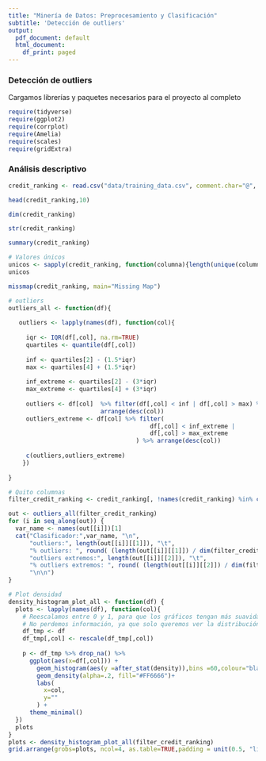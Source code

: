 ```yaml
---
title: "Minería de Datos: Preprocesamiento y Clasificación"
subtitle: 'Detección de outliers'
output:
  pdf_document: default
  html_document:
    df_print: paged
---
```


### Detección de outliers

Cargamos librerías y paquetes necesarios para el proyecto al completo
```r
require(tidyverse)
require(ggplot2)
require(corrplot)
require(Amelia)
require(scales)
require(gridExtra)

```


### Análisis descriptivo


```r

credit_ranking <- read.csv("data/training_data.csv", comment.char="@", header = TRUE)

head(credit_ranking,10)
```


```r
dim(credit_ranking)
```



```r
str(credit_ranking)
```


```r
summary(credit_ranking)
```


```r
# Valores únicos
unicos <- sapply(credit_ranking, function(columna){length(unique(columna))})
unicos

```


```r
missmap(credit_ranking, main="Missing Map")
```


```r
# outliers
outliers_all <- function(df){
  
   outliers <- lapply(names(df), function(col){
     
     iqr <- IQR(df[,col], na.rm=TRUE)
     quartiles <- quantile(df[,col])
     
     inf <- quartiles[2] - (1.5*iqr)
     max <- quartiles[4] + (1.5*iqr)
     
     inf_extreme <- quartiles[2] - (3*iqr)
     max_extreme <- quartiles[4] + (3*iqr)
     
     outliers <- df[col]  %>% filter(df[,col] < inf | df[,col] > max) %>% 
                          arrange(desc(col))
     outliers_extreme <- df[col] %>% filter(
                                        df[,col] < inf_extreme | 
                                        df[,col] > max_extreme
                                    ) %>% arrange(desc(col))
     
     c(outliers,outliers_extreme)
    })
  
}

# Quito columnas 
filter_credit_ranking <- credit_ranking[, !names(credit_ranking) %in% c("ID", "X4", "X21", "X24", "X25", "X30","RATE")]

out <- outliers_all(filter_credit_ranking)
for (i in seq_along(out)) {
  var_name <- names(out[[i]])[1]
  cat("Clasificador:",var_name, "\n", 
      "outliers:", length(out[[i]][[1]]), "\t", 
      "% outliers: ", round( (length(out[[i]][[1]]) / dim(filter_credit_ranking)[1])*100, 2),"%","\t",
      "outliers extremos:", length(out[[i]][[2]]), "\t", 
      "% outliers extremos: ", round( (length(out[[i]][[2]]) / dim(filter_credit_ranking)[1])*100, 2),"%",
      "\n\n")
}

```

```r
# Plot densidad
density_histogram_plot_all <- function(df) {
  plots <- lapply(names(df), function(col){
    # Reescalamos entre 0 y 1, para que los gráficos tengan más suavidad
    # No perdemos información, ya que solo queremos ver la distribución
    df_tmp <- df
    df_tmp[,col] <- rescale(df_tmp[,col])  
    
    p <- df_tmp %>% drop_na() %>% 
      ggplot(aes(x=df[,col])) +
        geom_histogram(aes(y =after_stat(density)),bins =60,colour="black", fill="white")+
        geom_density(alpha=.2, fill="#FF6666")+
        labs(
          x=col,
          y=""
        ) +
      theme_minimal()
  })
  plots
}
plots <- density_histogram_plot_all(filter_credit_ranking)
grid.arrange(grobs=plots, ncol=4, as.table=TRUE,padding = unit(0.5, "line"))

```

